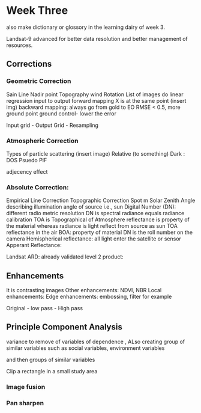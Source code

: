 # Week Three

also make dictionary or glossory in the learning dairy of week 3.

Landsat-9 advanced for better data resolution and better management of resources.

## Corrections

### Geometric Correction

Sain Line Nadir point Topography wind Rotation List of images do linear regression input to output forward mapping X is at the same point (insert img) backward mapping: always go from gold to EO RMSE \< 0.5, more ground point ground control- lower the error

Input grid - Output Grid - Resampling

### Atmospheric Correction

Types of particle scattering (insert image) Relative (to something) Dark : DOS Psuedo PIF

adjecency effect

### Absolute Correction:

Empirical Line Correction Topographic Correction Spot m Solar Zenith Angle describing illumination angle of source i.e., sun Digital Number (DN): different radio metric resolution DN is spectral radiance equals radiance calibration TOA is Topographical of Atmosphere reflectance is property of the material whereas radiance is light reflect from source as sun TOA reflectance in the air BOA: property of material DN is the roll number on the camera Hemispherical reflectance: all light enter the satellite or sensor Apperant Reflectance:

Landsat ARD: already validated level 2 product:

## Enhancements

It is contrasting images Other enhancements: NDVI, NBR Local enhancements: Edge enhancements: embossing, filter for example

Original - low pass - High pass

## Principle Component Analysis

variance to remove of variables of dependence , ALso creating group of similar variables such as social variables, environment variables

and then groups of similar variables

Clip a rectangle in a small study area

### Image fusion

### Pan sharpen
